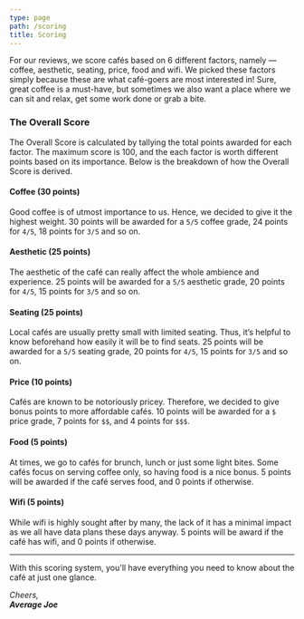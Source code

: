 ```yaml
---
type: page
path: /scoring
title: Scoring
---
```



For our reviews, we score cafés based on 6 different factors, namely — coffee, aesthetic, seating, price, food and wifi. We picked these factors simply because these are what café-goers are most interested in! Sure, great coffee is a must-have, but sometimes we also want a place where we can sit and relax, get some work done or grab a bite.

<Review />

### The Overall Score
The Overall Score is calculated by tallying the total points awarded for each factor. The maximum score is 100, and the each factor is worth different points based on its importance. Below is the breakdown of how the Overall Score is derived.

#### Coffee (30 points)
Good coffee is of utmost importance to us. Hence, we decided to give it the highest weight. 30 points will be awarded for a `5/5` coffee grade, 24 points for `4/5`, 18 points for `3/5` and so on.

#### Aesthetic (25 points)
The aesthetic of the café can really affect the whole ambience and experience. 25 points will be awarded for a `5/5` aesthetic grade, 20 points for `4/5`, 15 points for `3/5` and so on.

#### Seating (25 points)
Local cafés are usually pretty small with limited seating. Thus, it’s helpful to know beforehand how easily it will be to find seats. 25 points will be awarded for a `5/5` seating grade, 20 points for `4/5`, 15 points for `3/5` and so on.

#### Price (10 points)
Cafés are known to be notoriously pricey. Therefore, we decided to give bonus points to more affordable cafés. 10 points will be awarded for a `$` price grade, 7 points for `$$`, and 4 points for `$$$`.

#### Food (5 points)
At times, we go to cafés for brunch, lunch or just some light bites. Some cafés focus on serving coffee only, so having food is a nice bonus. 5 points will be awarded if the café serves food, and 0 points if otherwise.

#### Wifi (5 points)
While wifi is highly sought after by many, the lack of it has a minimal impact as we all have data plans these days anyway. 5 points will be award if the café has wifi, and 0 points if otherwise.

---

With this scoring system, you'll have everything you need to know about the café at just one glance.

_Cheers,<br />
**Average Joe**_